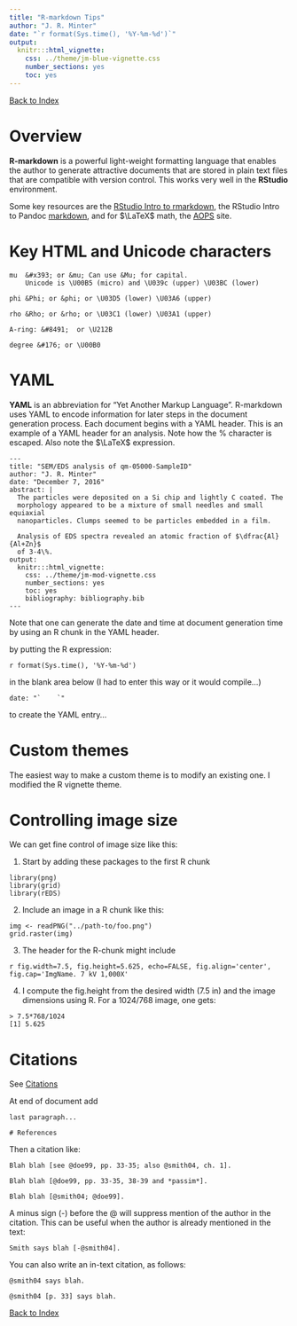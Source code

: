 ```yaml
---
title: "R-markdown Tips"
author: "J. R. Minter"
date: "`r format(Sys.time(), '%Y-%m-%d')`"
output:
  knitr:::html_vignette:
    css: ../theme/jm-blue-vignette.css
    number_sections: yes
    toc: yes
---
```


[Back to Index](../README.html)

# Overview

**R-markdown** is a powerful light-weight formatting language that enables the
author to generate attractive documents that are stored in plain text files
that are compatible with version control. This works very well in the
**RStudio** environment.

Some key resources are the
[RStudio Intro to rmarkdown](http://rmarkdown.rstudio.com/lesson-1.html), 
the RStudio Intro to Pandoc
[markdown](http://rmarkdown.rstudio.com/authoring_pandoc_markdown.html),
and for $\LaTeX$ math, the
[AOPS](http://artofproblemsolving.com/wiki/index.php/LaTeX:Commands) site.

# Key HTML and Unicode characters


```
mu  &#x393; or &mu; Can use &Mu; for capital. 
    Unicode is \U00B5 (micro) and \U039c (upper) \U03BC (lower)
    
phi &Phi; or &phi; or \U03D5 (lower) \U03A6 (upper)

rho &Rho; or &rho; or \U03C1 (lower) \U03A1 (upper)

A-ring: &#8491;  or \U212B

degree &#176; or \U00B0

```

# YAML

**YAML** is an abbreviation for "Yet Another Markup Language". 
R-markdown uses YAML to encode information for later steps in the document
generation process. Each document begins with a YAML header. 
This is an example of a YAML header for an analysis. Note how the \% 
character is escaped. Also note the $\LaTeX$ expression.

```
---
title: "SEM/EDS analysis of qm-05000-SampleID"
author: "J. R. Minter"
date: "December 7, 2016"
abstract: |
  The particles were deposited on a Si chip and lightly C coated. The 
  morphology appeared to be a mixture of small needles and small equiaxial
  nanoparticles. Clumps seemed to be particles embedded in a film.
  
  Analysis of EDS spectra revealed an atomic fraction of $\dfrac{Al}{Al+Zn}$
  of 3-4\%.
output:
  knitr:::html_vignette:
    css: ../theme/jm-mod-vignette.css
    number_sections: yes
    toc: yes
    bibliography: bibliography.bib
---

```

Note that one can generate the date and time at document generation time by
using an R chunk in the YAML header.

by putting the R expression:

    r format(Sys.time(), '%Y-%m-%d')
    
in the blank area below (I had to enter this way or it would compile...)

    date: "`    `"

to create the YAML entry...


# Custom themes

The easiest way to make a custom theme is to modify an existing one.
I modified the R vignette theme.

# Controlling image size

We can get fine control of image size like this:

1. Start by adding these packages to the first R chunk

```
library(png)
library(grid)
library(rEDS)
```

2. Include an image in a R chunk like this:

```
img <- readPNG("../path-to/foo.png")
grid.raster(img)
```

3. The header for the R-chunk might include

```
r fig.width=7.5, fig.height=5.625, echo=FALSE, fig.align='center',
fig.cap='ImgName. 7 kV 1,000X'
```

4. I compute the fig.height from the desired width (7.5 in) and the image
   dimensions using R. For a 1024/768 image, one gets:
   
```
> 7.5*768/1024
[1] 5.625
```

# Citations

See [Citations](http://rmarkdown.rstudio.com/authoring_bibliographies_and_citations.html)

At end of document add

```
last paragraph...

# References
```

Then a citation like:

```
Blah blah [see @doe99, pp. 33-35; also @smith04, ch. 1].

Blah blah [@doe99, pp. 33-35, 38-39 and *passim*].

Blah blah [@smith04; @doe99].
```

A minus sign (-) before the @ will suppress mention of the author in the citation. This can be useful when the author is already mentioned in the text:

```
Smith says blah [-@smith04].
```

You can also write an in-text citation, as follows:

```
@smith04 says blah.

@smith04 [p. 33] says blah.
```



[Back to Index](../README.html)